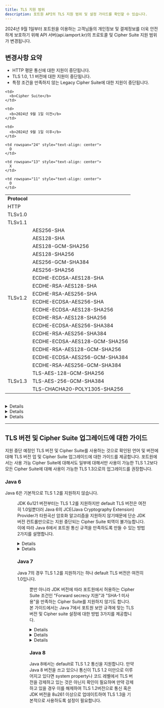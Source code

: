 ```yaml
---
title: TLS 지원 범위
description: 포트원 API의 TLS 지원 범위 및 설정 가이드를 확인할 수 있습니다.
---
```





2024년 9월 1일부터 포트원을 이용하는 고객님들의 개인정보 및 결제정보를 더욱 안전하게 보호하기 위해
API 서버(api.iamport.kr)의 프로토콜 및 Cipher Suite 지원 범위가 변경됩니다.

## 변경사항 요약

- HTTP 평문 통신에 대한 지원이 중단됩니다.
- TLS 1.0, 1.1 버전에 대한 지원이 중단됩니다.
- 특정 조건을 만족하지 않는 Legacy Cipher Suite에 대한 지원이 중단됩니다.

<table class="table-tls-support">
  <tr>
    <td>
      <b>Protocol</b>
    </td>

    <td>
      <b>Cipher Suite</b>
    </td>

    <td>
      <b>2024년 9월 1일 이전</b>
    </td>

    <td>
      <b>2024년 9월 1일 이후</b>
    </td>
  </tr>

  <tr>
    <td colspan="2">HTTP</td>

    <td rowspan="24" style="text-align: center">
      O
    </td>

    <td rowspan="13" style="text-align: center">
      X
    </td>
  </tr>

  <tr>
    <td colspan="2">TLSv1.0</td>
  </tr>

  <tr>
    <td colspan="2">TLSv1.1</td>
  </tr>

  <tr>
    <td rowspan="18">TLSv1.2</td>
    <td class="cipher-suite">AES256-SHA</td>
  </tr>

  <tr>
    <td class="cipher-suite">AES128-SHA</td>
  </tr>

  <tr>
    <td class="cipher-suite">AES128-GCM-SHA256</td>
  </tr>

  <tr>
    <td class="cipher-suite">AES128-SHA256</td>
  </tr>

  <tr>
    <td class="cipher-suite">AES256-GCM-SHA384</td>
  </tr>

  <tr>
    <td class="cipher-suite">AES256-SHA256</td>
  </tr>

  <tr>
    <td class="cipher-suite">ECDHE-ECDSA-AES128-SHA</td>
  </tr>

  <tr>
    <td class="cipher-suite">ECDHE-RSA-AES128-SHA</td>
  </tr>

  <tr>
    <td class="cipher-suite">ECDHE-RSA-AES256-SHA</td>
  </tr>

  <tr>
    <td class="cipher-suite">ECDHE-ECDSA-AES256-SHA</td>
  </tr>

  <tr>
    <td class="cipher-suite">ECDHE-ECDSA-AES128-SHA256</td>

    <td rowspan="11" style="text-align: center">
      O
    </td>
  </tr>

  <tr>
    <td class="cipher-suite">ECDHE-RSA-AES128-SHA256</td>
  </tr>

  <tr>
    <td class="cipher-suite">ECDHE-ECDSA-AES256-SHA384</td>
  </tr>

  <tr>
    <td class="cipher-suite">ECDHE-RSA-AES256-SHA384</td>
  </tr>

  <tr>
    <td class="cipher-suite">ECDHE-ECDSA-AES128-GCM-SHA256</td>
  </tr>

  <tr>
    <td class="cipher-suite">ECDHE-RSA-AES128-GCM-SHA256</td>
  </tr>

  <tr>
    <td class="cipher-suite">ECDHE-ECDSA-AES256-GCM-SHA384</td>
  </tr>

  <tr>
    <td class="cipher-suite">ECDHE-RSA-AES256-GCM-SHA384</td>
  </tr>

  <tr>
    <td rowspan="3">TLSv1.3</td>
    <td class="cipher-suite">TLS-AES-128-GCM-SHA256</td>
  </tr>

  <tr>
    <td class="cipher-suite">TLS-AES-256-GCM-SHA384</td>
  </tr>

  <tr>
    <td class="cipher-suite">TLS-CHACHA20-POLY1305-SHA256</td>
  </tr>
</table>

<br />

<Details>
  <p slot="summary">
    <strong>HTTP 평문 통신 지원 중단</strong>
  </p>

  TLS를 이용하지 않는 HTTP 통신의 경우 데이터를 암호화하지 않고 평문 상태로 전송하기 때문에 보안에 취약합니다.
  암호화/복호화 등과 무관하게 중간자가 통신 중간에서 데이터를 가로챈다면 데이터의 내용을 볼 수 있고 악의적으로 이용할 수 있습니다.
  또한, HTTP 통신은 기본적으로 인증서를 이용한 인증 절차를 거치지 않기 때문에 다양한 방법으로 데이터를 갈취할 수 있습니다.
  따라서 DNS 캐시 포이즈닝(DNS 캐시에 악성 침입하여 잘못된 응답을 반환하여 사용자가 잘못된 웹사이트에 연결되도록 하는 행위)이나 하이재킹(다른 도메인의 네임서버나 IP로 리디렉션하는 행위),
  중간자 공격(Man in the middle attack, MITM, 두 서버 사이에서 데이터를 도청하는 행위)에 매우 취약하기 때문에 HTTP 평문 통신에 대한 지원을 중단합니다.
</Details>

<Details>
  <p slot="summary">
    <strong>TLS 1.0, 1.1 지원 중단</strong>
  </p>

  TLS 1.0과 1.1은 각각 1999년, 2006년에 공개된 보안 표준으로 POODLE(Padding Oracle On Downgraded Legacy Encryption)이나
  BEAST(Browser Exploit Against SSL/TLS)와 같은 여러 공격에 취약합니다.
  2021년 3월 국제 인터넷 표준화 기구인 IETF에서 발표한 RFC 8996에 따르면 TLS 1.0 및 1.1을 deprecate에 대해 명시되어 있고,
  AWS, Google, Apple, Microsoft 등 많은 국제 기업들이 자사 제품 및 API 이용 시 TLS 1.2 미만 버전에 대한 이용 제한을 두고 있습니다.
  TLS 1.0 및 1.1을 사용함에 따라 발생할 수 있는 문제 및 취약점은 다음과 같습니다.

  ### BEAST (Browser Exploit Against SSL/TLS) 공격

  TLS 1.1 미만 버전에서 발생할 수 있는 BEAST 공격은 중간자 공격으로 시작됩니다.
  TLS 1.0(그리고 더 낮은 수준의 프로토콜)은 CBC(Cipher Block Chaining) 방식으로 데이터들을 암호화하고, 암호화 강도를 높이기 위해 IV(Initial Vector)를 사용합니다.
  하지만 IV는 이전 블록의 암호화 결과로 중간자 공격을 통해 데이터가 노출되는 경우 유추가 가능합니다.
  블록 암호화의 경우 암호화된 데이터의 길이가 고정되어 있고, 공격자가 알아야 할 정보(ex. 인증 세션 값)를 제외한 정보는 얼마든지 유추할 수 있기 때문에
  (ex. host, encoding이나 charset 관련 헤더) 공격자가 계산해야 할 경우의 수가 매우 줄어듭니다.
  이러한 문제점은 TLS 1.1에서 IV를 유추할 수 없도록 수정하면서 해결되었습니다.

  ### 취약한 암호화 알고리즘 사용

  TLS 1.0 및 1.1은 handshake protocol에서 사용하는 finished message를 구성하거나 pseudorandom function(PRF)에서 해시를 만들 때 등
  암호화 해시 함수가 필요한 경우 MD5와 SHA-1에 의존하고 있습니다.
  문제는 두 해시 함수 모두 해시 충돌(다른 입력값으로 같은 해시를 생성)에 취약할뿐더러
  컴퓨팅 자원의 발전으로 인해 같은 해시를 생성하는 입력값 계산에 드는 시간이 점점 줄어들고 있다는 것입니다.
  이러한 문제는 TLS 1.2에서 해시 함수를 MD5와 SHA-1으로 고정하는 것이 아닌
  Cipher Suite에 명시되어있는 MAC(Message authentication code) 알고리즘을 사용하도록 하면서 해결되었습니다.
  뿐만 아니라 TLS 1.2부터는 데이터 블록 암호화 운용 시 GCM(Galois/Counter Mode)같은 AEAD(Authenticated encryption)을 허용하는 등 더 높은 수준의 보안을 지원합니다.

  ### POODLE (The Padding Oracle On Downgraded Legacy Encryption) 공격

  POODLE 공격 역시 BEAST와 같이 중간자 공격으로 시작됩니다.
  공격자가 의도적으로 클라이언트와 서버 사이의 연결을 반복적으로 drop시키거나 잘못된 메시지를 전송하는 경우
  서버는 클라이언트와의 통신 프로토콜이 맞지 않는 것으로 간주하여 더 낮은 버전의 프로토콜로 fallback 시킵니다.
  SSL 3.0까지 버전이 내려간 이후에는 SSL 3.0의 블록 암호 패딩 검증에서의 허점을 이용합니다.
  SSL 3.0에서는 패딩 값에 대한 검증을 하지 않고 패딩 길이에 대해서만 검증합니다.
  공격자는 데이터 조작 시 서버의 응답을 통해 패딩(길이) 검증에 실패하였는지 MAC 검증에 실패하였는지 구분이 가능하기에
  패딩 값은 임의로 유지한 채 길이만을 조절해가면서 반복적으로 요청을 보내는 방식으로
  암호화 블록에서 패딩을 제외한 실제 데이터의 길이 밎 값을 도출해낼 수 있습니다.
  TLS 1.2 이하의 프로토콜을 사용하는 웹서버에서는 낮은 버전의 프로토콜로 fallback되지 않도록 허용 프로토콜을 제한하여 해결할 수 있지만
  TLS 1.3부터는 근본적인 원인인 중간자 공격을 막음으로써 POODLE 공격을 방어합니다.
</Details>

<Details>
  <p slot="summary">
    <strong>특정 조건을 만족하지 않는 Legacy Cipher Suite에 대한 지원 중단</strong>
  </p>

  Cipher Suite란 TLS 통신시 사용되는 암호 알고리즘의 집합을 의미합니다.
  포트원에서는 기존에 지원하던 Cipher Suite 중 일부 집합에 대한 지원을 중단하며 이는 다음과 같은 기준을 충족하지 않는 집합에 해당합니다.

  - Forward Secrecy(순방향 비밀성) 지원
  - SHA-1 해시 함수 미사용

  각 기준에 대한 설명은 다음과 같습니다.

  ### Forward Secrecy(순방향 비밀성) 지원

  TLS 통신 중 잠재적으로 발생할 수 있는 위험 요소 중 하나는 키교환 알고리즘에 의해 생성된 세션키가 유출되었을 때
  해당 세션키의 수명이 일시적이지 않다면 과거 세션에서 주고받았던 데이터들까지 해독될 수 있다는 것입니다.
  Forward Secrecy를 지원한다는 것은 이와 같은 문제점을 보완하기 위해 매 세션마다 새로운 키를 생성함으로써
  세션키가 유출되더라도 해당 세션을 제외한 다른 세션에는 영향을 미치지 않는 다는 것을 의미합니다.

  ### SHA-1 해시 함수 미사용

  SHA-1에 대한 문제점은 위 _취약한 알고리즘 사용_ 관련 내용에서 설명한 바 있습니다.
  미국 국립표준기술연구소(National Institute of Standards and Technology, NIST)에서는
  2011년 SHA-1을 deprecate시킴과 동시에 2030년까지는 모두 대체되어야 한다고 발표하였으며
  이에 따라 Google, Microsoft 등의 기업들에서 자신들의 제품에 대해 SHA-1 사용 및 지원을 중단한다 선언하였습니다.
</Details>

---

## TLS 버전 및 Cipher Suite 업그레이드에 대한 가이드

지원 중단 예정인 TLS 버전 및 Cipher Suite를 사용하는 것으로 확인된 언어 및 버전에 대해
TLS 버전 업 및 Cipher Suite 업그레이드에 대한 가이드를 제공합니다.
포트원에서는 사용 가능 Cipher Suite에 대해서도 일부에 대해서만 사용이 가능한 TLS 1.2보다
모든 Cipher Suite에 대해 사용이 가능한 TLS 1.3으로의 업그레이드를 권장합니다.

### Java 6

Java 6은 기본적으로 TLS 1.2를 지원하지 않습니다.

<Figure src={javaTLSSupportTable} caption="출처: https://www.ateam-oracle.com/post/transport-level-security-tls-and-java" />

JDK 6u121 버전부터는 TLS 1.2를 지원하지만 default TLS 버전은 여전히 1.0일뿐더러
Java 6의 JCE(Java Cryptography Extension) Provider가 타원곡선 암호화 알고리즘을 지원하지 않기때문에
단순 JDK 버전 컨트롤만으로는 지원 중단되는 Cipher Suite 퇴역이 불가능합니다.
이에 따라 Java 6에서 포트원 통신 규격을 만족하도록 만들 수 있는 방법 2가지를 설명합니다.

<Details>
  <p slot="summary">
    <strong>Java 8 이상으로 버전 업그레이드</strong>
  </p>

  가장 바람직한 방법은 공식 지원기간이 이미 종료된 Java 6에서 상위 버전으로 업그레이드하는 것입니다.
  2023년 9월에 출시된 Java 21(LTS)로 업그레이드하는 것이 가장 바람직한 방법이지만 Java 6에서 한번에 높은 버전으로 점프하는 것은 체크해야할 side effect가 매우 많습니다.
  반대로 바로 윗 버전인 Java 7의 경우 TLS 1.2를 지원하긴 하나 default TLS 버전은 1.0이기에 system property 혹은 코드 수정이 동반되어야 합니다.
  또한 Java 7 역시 Java 6과 같이 지원이 중단되었기에 Java 7로의 업그레이드는 권장하지 않습니다.
  제일 side effect가 적으면서 합리적인 방법은 Java 8(LTS)로 업그레이드하는 것으로,
  Java 8의 경우 default TLS 버전이 1.2이며 JDK 8u261 이상부터는 TLS 1.3 통신을 지원하기 때문에 조건에 충족합니다.
</Details>

<Details>
  <p slot="summary">
    <strong>외부 라이브러리를 이용한 구현체 강제 주입</strong>
  </p>

  TLS 1.2 통신 및 ECC(타원곡선 암호화) 알고리즘을 사용하는 Cipher Suite 지원에 필요한
  JCE(Java Cryptography Extension) 및 JSSE(Java Secure Socket Extension) 구현체를 외부 라이브러리의 것으로 이용하는 방법입니다.
  본 가이드에서는 `Bouncy Castle`이라는 오픈소스 라이브러리를 이용한 예시를 설명합니다.

  1. [https://www.bouncycastle.org/latest\_releases.html](https://www.bouncycastle.org/latest_releases.html)에 접속하여

     - `bcprov-jdk15to18-{LATEST}`
     - `bctls-jdk15to18-{LATEST}.jar`
     - `bcutil-jdk15to18-{LATEST}.jar`

     파일을 다운로드 받습니다.

  2. 세 jar 파일을 `${JAVA_HOME}/jre/lib/ext` directory로 복사합니다.

  3. `${JAVA_HOME}/jre/lib/security` directory 내 `java.security` 파일을 아래와 같이 수정합니다.

     <Java6JavaSecurityEdit />

     _추가되는 line을 제외한 나머지 기존 security provider들은 예시와 다를 수 있습니다._

  4. [https://www.oracle.com/java/technologies/jce-6-download.html](https://www.oracle.com/java/technologies/jce-6-download.html)에서
     `jce_policy-6.zip` 파일을 다운로드 받습니다.

  5. 압축을 푼 후

     - `US_export_policy.jar`
     - `local_policy.jar`

     두 파일을 `${JAVA_HOME}/jre/lib/security` directory 내에 덮어씌웁니다.
</Details>

### Java 7

Java 7의 경우 TLS 1.2를 지원하기는 하나 default TLS 버전은 여전히 1.0입니다.

<Figure src={javaTLSSupportTable} caption="출처: https://www.ateam-oracle.com/post/transport-level-security-tls-and-java" />

뿐만 아니라 JDK 버전에 따라 포트원에서 허용하는 Cipher Suite 조건인 "Forward secrecy 지원"과 "SHA-1 미사용"을 만족하는
Cipher Suite를 지원하지 않기도 합니다.
본 가이드에서는 Java 7에서 포트원 보안 규격에 맞는 TLS 버전 및 Cipher suite 설정에 대한 방법 3가지를 제공합니다.

<Details>
  <p slot="summary">
    <strong>Java 8 이상으로 버전 업그레이드</strong>
  </p>

  가장 바람직한 방법은 공식 지원기간이 이미 종료된 Java 7에서 상위 버전으로 업그레이드하는 것입니다.
  2023년 9월에 출시된 Java 21(LTS)로 업그레이드하는 것이 가장 바람직한 방법이지만 Java 7에서 한번에 높은 버전으로 점프하는 것은 체크해야할 side effect가 매우 많습니다.
  제일 side effect가 적으면서 합리적인 방법은 Java 8(LTS)로 업그레이드하는 것으로,
  Java 8의 경우 default TLS 버전이 1.2이며 JDK 8u261 이상부터는 TLS 1.3 통신을 지원하기 때문에 조건에 충족합니다.
</Details>

<Details>
  <p slot="summary">
    <strong>JDK 버전 업그레이드 및 1.2 사용 설정</strong>
  </p>

  Java 7 최초 release 버전에서는 포트원에서 허용하는 Cipher suite를 지원하고 있지 않습니다.
  해당 Cipher suite는 JDK 7u191 버전부터 지원하기 시작하였으며 JDK 7u321 버전부터 default Cipher Suite에 대한 우선순위를
  해당 기준(FS 지원, SHA-1 미사용)에 따라 적용하므로 별도의 설정 없이 Cipher Suite 조건 충족을 만족하기 위해서는
  JDK 버전을 7u321 이상으로 업그레이드 해야합니다.

  <br />

  Cipher Suite에 대한 설정이 완료되었다면 사용 TLS 버전을 1.0에서 1.2로 설정하는 작업이
  필요합니다. TLS 버전을 설정하는 방법은 1. System property를 설정하는 방법 2. Socket
  client의 TLS 버전을 지정하여 설정하는 방법 2가지가 존재합니다.

  #### 1. System property

  설정 `jdk.tls.client.protocols` system property를 이용해 default TLS 버전을 1.2로
  강제하는 방법입니다. `https.protocols` system property 또한 TLS 버전 컨트롤에 이용될
  수 있으나, 해당 property의 경우 HTTPS 통신 시 `HttpsURLConnection` class나 `URL.openstream`
  function을 이용하는 경우에만 적용되기 때문에 `jdk.tls.client.protocols` property를
  설정하시는 방법을 권장드립니다.

  Java 애플리케이션 구동 시 아래와 같은 system property 설정을 추가합니다.

  ```shell
  java -Djdk.tls.client.protocols="TLSv1.2" ...
  ```

  주의할 점은 해당 방법은 SSL socket client에서 이용 가능한 TLS 버전을 1.2만 허용 가능하게 하는 방법으로,
  만약 코드상으로 통신 시 TLS 버전을 1.2 이외의 버전으로 설정하고 있을 경우 에러가 발생할 수 있습니다.

  #### 2. Socket client의 TLS 버전 지정

  코드상으로 socket client가 이용 가능한/통신할 TLS 버전을 직접 지정해줄 수 있습니다. 지정은 3가지 방법으로 가능합니다.

  1. `SSLSocket`/`SSLEngine`/`SSLServerSocket` API를 이용

  ```java
  sslSocket.setEnabledProtocols(new String[] {"TLSv1.2"});
  ```

  2. `SSLContext` 생성자를 이용

  ```java
  SSLContext ctx = SSLContext.getInstance("TLSv1.2");
  ```

  3. `SSLParameters` API를 이용

  ```java
  sslParameters.setProtocols(new String[] {"TLSv1.2"});
  ```
</Details>

<Details>
  <p slot="summary">
    <strong>외부 라이브러리를 이용한 구현체 강제 주입</strong>
  </p>

  Java 6 가이드에서 소개한 것과 같이 외부 라이브러리를 이용한 구현체를 강제주입하여 TLS 버전 및 Cipher Suite를 설정할 수도 있습니다.
  방법은 Java 6 가이드의 \_3. 외부 라이브러리를 이용한 구현체 강제 주입\_과 동일합니다.
</Details>

### Java 8

Java 8에서는 default로 TLS 1.2 통신을 지원합니다. 만약 Java 8 버전을 쓰고 있으나 통신이 TLS 1.2 미만으로 이루어지고 있다면
system property나 코드 레벨에서 TLS 버전을 강제하고 있는 것은 아닌지 확인이 필요하며
만약 강제하고 있을 경우 이를 해제하여 TLS 1.2버전으로 통신 혹은 JDK 버전을 8u261 이상으로 업데이트하여 TLS 1.3을 기본적으로 사용하도록 설정이 필요합니다.
